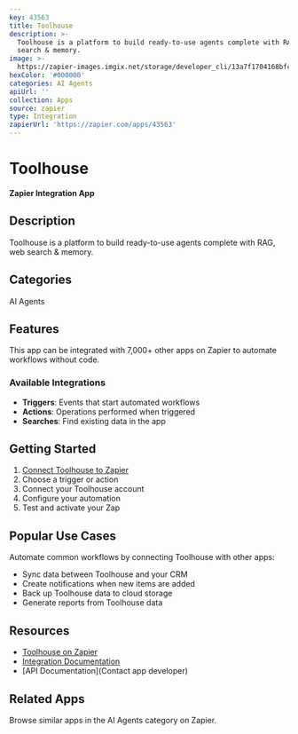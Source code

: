 ```yaml
---
key: 43563
title: Toolhouse
description: >-
  Toolhouse is a platform to build ready-to-use agents complete with RAG, web
  search & memory.
image: >-
  https://zapier-images.imgix.net/storage/developer_cli/13a7f1704168bfc83e38ef5d0045a926.png?auto=format%2Ccompress&ixlib=python-3.0.0&q=50
hexColor: '#000000'
categories: AI Agents
apiUrl: ''
collection: Apps
source: zapier
type: Integration
zapierUrl: 'https://zapier.com/apps/43563'
---
```

# Toolhouse

**Zapier Integration App**

## Description

Toolhouse is a platform to build ready-to-use agents complete with RAG, web search & memory.

## Categories

AI Agents

## Features

This app can be integrated with 7,000+ other apps on Zapier to automate workflows without code.

### Available Integrations

- **Triggers**: Events that start automated workflows
- **Actions**: Operations performed when triggered
- **Searches**: Find existing data in the app

## Getting Started

1. [Connect Toolhouse to Zapier](https://zapier.com/apps/43563)
2. Choose a trigger or action
3. Connect your Toolhouse account
4. Configure your automation
5. Test and activate your Zap

## Popular Use Cases

Automate common workflows by connecting Toolhouse with other apps:

- Sync data between Toolhouse and your CRM
- Create notifications when new items are added
- Back up Toolhouse data to cloud storage
- Generate reports from Toolhouse data

## Resources

- [Toolhouse on Zapier](https://zapier.com/apps/43563)
- [Integration Documentation](https://zapier.com/apps/43563/integrations)
- [API Documentation](Contact app developer)

## Related Apps

Browse similar apps in the AI Agents category on Zapier.
